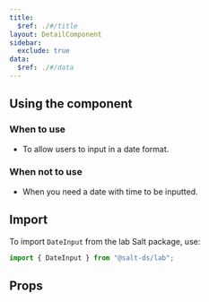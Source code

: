 ```yaml
---
title:
  $ref: ./#/title
layout: DetailComponent
sidebar:
  exclude: true
data:
  $ref: ./#/data
---
```


## Using the component

### When to use

- To allow users to input in a date format.

### When not to use

- When you need a date with time to be inputted.

## Import

To import `DateInput` from the lab Salt package, use:

```js
import { DateInput } from "@salt-ds/lab";
```

## Props

<PropsTable packageName="lab" componentName="DateInput" />

